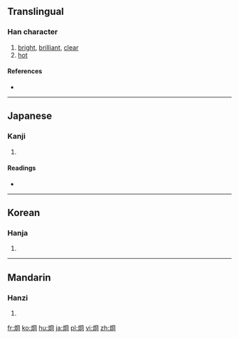 {{also|炯}}
==Translingual==

===Han character===
{{Han char|rn=86|rad=火|as=07|sn=11|four=|canj=火月金口 (FBCR)}}

# [[bright]], [[brilliant]], [[clear]]
# [[hot]]

====References====
* {{Han ref|kx=0671.130|dkj=19040|dj=1080.100|hdz=32204.140|uh=70F1|ud=28913}}

----

==Japanese==

===Kanji===
{{ja-kanji|grade=|rs=火07}}

# {{defn|lang=ja|sort=火07}}

====Readings====
* {{ja-readings|on=[[けい]] (kei), [[きょう]] (kyō)|kun=[[あきらか]] (akiraka)}}

----

==Korean==

===Hanja===
{{ko-hanja|hangeul=경|eumhun=|rv=gyeong|mr=kyŏng|y=kyeng}}

# {{defn|lang=ko|sort=火07}}

----

==Mandarin==

===Hanzi===
{{cmn-hanzi|pin=[[jiǒng]] ([[jiong3]])|wg=chiung<sup>3</sup>}}

# {{defn|lang=cmn|sort=火07}}

[[fr:烱]]
[[ko:烱]]
[[hu:烱]]
[[ja:烱]]
[[pl:烱]]
[[vi:烱]]
[[zh:烱]]